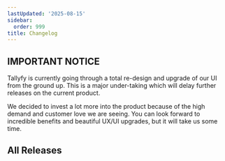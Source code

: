 ```yaml
---
lastUpdated: '2025-08-15'
sidebar:
  order: 999
title: Changelog
---
```



## **IMPORTANT NOTICE**

Tallyfy is currently going through a total re-design and upgrade of our UI from the ground up.  This is a major under-taking which will delay further releases on the current product.

We decided to invest a lot more into the product because of the high demand and customer love we are seeing. You can look forward to incredible benefits and beautiful UX/UI upgrades, but it will take us some time.

<LatestChangelog />

## All Releases

<PageTree />